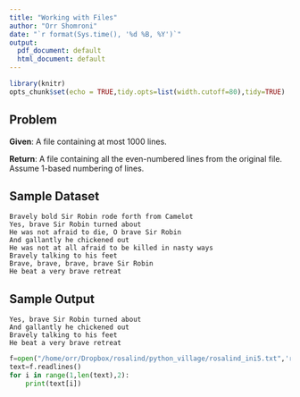 ```yaml
---
title: "Working with Files"
author: "Orr Shomroni"
date: "`r format(Sys.time(), '%d %B, %Y')`"
output:
  pdf_document: default
  html_document: default
---
```


```r
library(knitr)
opts_chunk$set(echo = TRUE,tidy.opts=list(width.cutoff=80),tidy=TRUE)
```

## Problem

**Given**: A file containing at most 1000 lines.

**Return**: A file containing all the even-numbered lines from the original file. Assume 1-based numbering of lines.

## Sample Dataset

```
Bravely bold Sir Robin rode forth from Camelot
Yes, brave Sir Robin turned about
He was not afraid to die, O brave Sir Robin
And gallantly he chickened out
He was not at all afraid to be killed in nasty ways
Bravely talking to his feet
Brave, brave, brave, brave Sir Robin
He beat a very brave retreat
```

## Sample Output

```
Yes, brave Sir Robin turned about
And gallantly he chickened out
Bravely talking to his feet
He beat a very brave retreat
```

```python
f=open("/home/orr/Dropbox/rosalind/python_village/rosalind_ini5.txt",'r')
text=f.readlines()
for i in range(1,len(text),2):
    print(text[i])
```